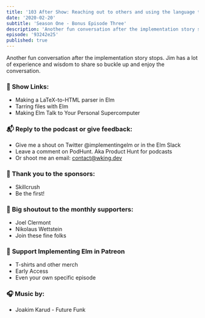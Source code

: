 ```yaml
---
title: '103 After Show: Reaching out to others and using the language to help you grow'
date: '2020-02-20'
subtitle: 'Season One - Bonus Episode Three'
description: 'Another fun conversation after the implementation story stops. Jim has a lot of experience and wisdom to share so buckle up and enjoy the conversation.'
episode: '93242e25'
published: true
---
```


Another fun conversation after the implementation story stops. Jim has a lot of experience and wisdom to share so buckle up and enjoy the conversation.

### <span className="pr-2">🔗</span> Show Links:

- <Link className="link" to="https://www.youtube.com/watch?v=dmDA7iziSgs&t">Making a LaTeX-to-HTML parser in Elm</Link>
- <Link className="link" to="https://www.youtube.com/watch?v=ir4sZLIznNI">Tarring files with Elm</Link>
- <Link className="link" to="https://www.youtube.com/watch?v=FVP8zxpZKV8&list=PLglJM3BYAMPGsAM4QTka7FwJ0xLPS0mkN&index=5">Making Elm Talk to Your Personal Supercomputer</Link>

### <span className="pr-2">📬</span> Reply to the podcast or give feedback:

- Give me a shout on Twitter <Link className="link" to="https://twitter.com/implementingelm">@implementingelm</Link> or in the <Link className="link" to="https://elmlang.herokuapp.com/">Elm Slack</Link>
- Leave a comment on <Link className="link" to="https://podhunt.app/">PodHunt</Link>. Aka Product Hunt for podcasts
- Or shoot me an email: contact@wking.dev

### <span className="pr-2">📣</span> Thank you to the sponsors:

- <Link className="link" to="https://skillcrush.com">
    Skillcrush
  </Link>
- <Link className="link" to="https://www.patreon.com/implementingelm">
    Be the first!
  </Link>

### <span className="pr-2">🙌</span> Big shoutout to the monthly supporters:

- <Link className="link" to="https://twitter.com/jclermont">
    Joel Clermont
  </Link>
- <Link className="link" to="https://github.com/ni-ko-o-kin">
    Nikolaus Wettstein
  </Link>
- <Link className="link" to="https://www.patreon.com/implementingelm">
    Join these fine folks
  </Link>

### <span className="pr-2">💸</span> <Link className="link" to="https://www.patreon.com/implementingelm">Support Implementing Elm in Patreon</Link>

- T-shirts and other merch
- Early Access
- Even your own specific episode

### <span className="pr-2">🎧</span> Music by:

- <Link className="link" to="https://www.youtube.com/watch?v=qK4bnwSl2rU">
    Joakim Karud - Future Funk
  </Link>